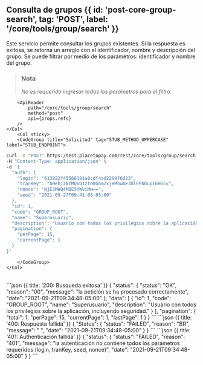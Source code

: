 


## Consulta de grupos {{ id: 'post-core-group-search', tag: 'POST', label: '/core/tools/group/search' }}

<Row>
    <Col>
        Este servicio permite consultar los grupos existentes.
Si la respuesta es exitosa, se retorna un arreglo  con el identificador, nombre y descripción del grupo. Se puede filtrar por medio de los parámetros: identificador y nombre del grupo.

> ### Nota 
>
> *No es requerido ingresar todos los parámetros para el filtro.*
    
        <ApiReader
            path="/core/tools/group/search"
            method="post"
            api={props.refs}
        />
    </Col>
        <Col sticky>
        <CodeGroup title="Solicitud" tag="STUB_METHOD_UPPERCASE" label="STUB_ENDPOINT">
```bash {{title: 'Consulta de grupos'}}
curl -X "POST" https:/test.placetopay.com/rest/core/tools/group/search \
-H "Content-Type: application/json" \
-d '{
  "auth": {
    "login": "613822f45568191a8cdf4ad2299f6d23",
    "tranKey": "bHehjzNcMQVQ1zto0GhmZxjeMhwA+3OlFPbOup16HGc=",
    "nonce": "NjE1MWQ4MDE5YWViMw==",
    "seed": "2021-09-27T09:41:05-05:00"
  },
  "id": 1,
  "code": "GROUP_ROOT",
  "name": "Superusuario",
  "description": "Usuario con todos los privilegios sobre la aplicación, incluyendo seguridad.",
  "pagination": {
    "perPage": 15,
    "currentPage": 1
  }
}'
```
        </CodeGroup>
    </Col>
</Row>

<Row>
    <Col>
        <ApiReader
            path="/core/tools/group/search"
            method="post"
            type="response"
            api={props.refs}
        />
    </Col>
        <Col sticky>
        <br />
        <CodeGroup title="Respuesta">
```json {{ title: '200: Busqueda exitosa' }}
{
  "status": {
    "status": "OK",
    "reason": "00",
    "message": "la petición se ha procesado correctamente",
    "date": "2021-09-21T09:34:48-05:00"
  },
  "data": [
    {
      "id": 1,
      "code": "GROUP_ROOT",
      "name": "Superusuario",
      "description": "Usuario con todos los privilegios sobre la aplicación, incluyendo seguridad."
    }
  ],
  "pagination": {
    "total": 1,
    "perPage": 15,
    "currentPage": 1,
    "lastPage": 1
  }
}
```
```json {{ title: '400: Respuesta fallida' }}
{
  "Status": {
    "status": "FAILED",
    "reason": "BR",
    "message": " ",
    "date": "2021-09-21T09:34:48-05:00"
  }
}
```
```json {{ title: '401: Authenticación fallida' }}
{
  "status": {
    "status": "FAILED",
    "reason": "401",
    "message": "la autenticación no contiene todos los parámetros requeridos (login, tranKey, seed, nonce)",
    "date": "2021-09-21T09:34:48-05:00"
  }
}
```
        </CodeGroup>
    </Col>
</Row>

